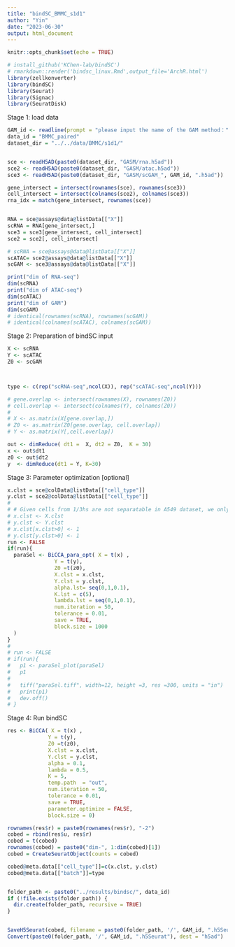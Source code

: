 ---
title: "bindSC_BMMC_s1d1"
author: "Yin"
date: "2023-06-30"
output: html_document
---

```{r setup, include=FALSE}
knitr::opts_chunk$set(echo = TRUE)
```


```{r}
# install_github('KChen-lab/bindSC')
# rmarkdown::render('bindsc_linux.Rmd',output_file='ArchR.html')
library(zellkonverter)
library(bindSC)
library(Seurat)
library(Signac)
library(SeuratDisk)
```


Stage 1: load data

```{r load data}
GAM_id <- readline(prompt = "please input the name of the GAM method：")
data_id = "BMMC_paired"
dataset_dir = "../../data/BMMC/s1d1/"


sce <- readH5AD(paste0(dataset_dir, "GASM/rna.h5ad"))
sce2 <- readH5AD(paste0(dataset_dir, "GASM/atac.h5ad"))
sce3 <- readH5AD(paste0(dataset_dir, "GASM/scGAM_", GAM_id, ".h5ad"))

gene_intersect = intersect(rownames(sce), rownames(sce3))
cell_intersect = intersect(colnames(sce2), colnames(sce3))
rna_idx = match(gene_intersect, rownames(sce))


RNA = sce@assays@data@listData[["X"]]
scRNA = RNA[gene_intersect,]
sce3 = sce3[gene_intersect, cell_intersect]
sce2 = sce2[, cell_intersect]

# scRNA = sce@assays@data@listData[["X"]]
scATAC= sce2@assays@data@listData[["X"]]
scGAM <- sce3@assays@data@listData[["X"]]

```


```{r}
print("dim of RNA-seq")
dim(scRNA)
print("dim of ATAC-seq")
dim(scATAC)
print("dim of GAM")
dim(scGAM)
# identical(rownames(scRNA), rownames(scGAM))
# identical(colnames(scATAC), colnames(scGAM))
```

Stage 2: Preparation of bindSC input

```{r}
X <- scRNA
Y <- scATAC
Z0 <- scGAM



type <- c(rep("scRNA-seq",ncol(X)), rep("scATAC-seq",ncol(Y)))

# gene.overlap <- intersect(rownames(X), rownames(Z0))
# cell.overlap <- intersect(colnames(Y), colnames(Z0))
# 
# X <- as.matrix(X[gene.overlap,])
# Z0 <- as.matrix(Z0[gene.overlap, cell.overlap])
# Y <- as.matrix(Y[,cell.overlap])

out <- dimReduce( dt1 =  X, dt2 = Z0,  K = 30)
x <- out$dt1
z0 <- out$dt2
y  <- dimReduce(dt1 = Y, K=30)
```

Stage 3: Parameter optimization [optional]

```{r}
x.clst = sce@colData@listData[["cell_type"]]
y.clst = sce2@colData@listData[["cell_type"]]
# 
# # Given cells from 1/3hs are not separatable in A549 dataset, we only consider pre/post treatments
# x.clst <- X.clst 
# y.clst <- Y.clst
# x.clst[x.clst>0] <- 1
# y.clst[y.clst>0] <- 1
run <- FALSE
if(run){
  paraSel <- BiCCA_para_opt( X = t(x) ,
               Y = t(y),
               Z0 =t(z0),
               X.clst = x.clst,
               Y.clst = y.clst,
               alpha.lst= seq(0,1,0.1),
               K.lst = c(5),
               lambda.lst = seq(0,1,0.1),
               num.iteration = 50,
               tolerance = 0.01,
               save = TRUE,
               block.size = 1000
  )
}
# 
# run <- FALSE
# if(run){
#   p1 <- paraSel_plot(paraSel)
#   p1
#   
#   tiff("paraSel.tiff", width=12, height =3, res =300, units = "in")
#   print(p1)
#   dev.off()
# }
```

Stage 4: Run bindSC

```{r}
res <- BiCCA( X = t(x) ,
             Y = t(y), 
             Z0 =t(z0), 
             X.clst = x.clst,
             Y.clst = y.clst,
             alpha = 0.1, 
             lambda = 0.5,
             K = 5,
             temp.path  = "out",
             num.iteration = 50,
             tolerance = 0.01,
             save = TRUE,
             parameter.optimize = FALSE,
             block.size = 0)

rownames(res$r) = paste0(rownames(res$r), "-2")
cobed = rbind(res$u, res$r)
cobed = t(cobed)
rownames(cobed) = paste0("dim-", 1:dim(cobed)[1])
cobed = CreateSeuratObject(counts = cobed)

cobed@meta.data[["cell_type"]]=c(x.clst, y.clst)
cobed@meta.data[["batch"]]=type


folder_path <- paste0("../results/bindsc/", data_id)
if (!file.exists(folder_path)) {
  dir.create(folder_path, recursive = TRUE)
}


SaveH5Seurat(cobed, filename = paste0(folder_path, '/', GAM_id, ".h5Seurat"),overwrite=T)
Convert(paste0(folder_path, '/', GAM_id, ".h5Seurat"), dest = "h5ad")

```

